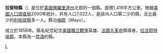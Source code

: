 {{Unreferenced|time=2019-02-01T15:03:50+00:00}}
{{Otheruses|拉法葉縣|subject=美國佛羅里達州的一個縣|other=同名的縣}}
{{noteTA
|1=zh-hans:拉斐特; zh-hant:拉法葉;
}}
{{Infobox U.S. County|
 county  = 拉法葉縣|
 state = 佛羅里達州 |
 en county  = Lafayette County|
 en state = Florida |
 map = Lafayette County Florida.png |
 founded = 1853年12月23日|
 seat = [[梅奧_(佛羅里達州)|梅奧]] | 
 area_total_sq_mi =548 |
 area_water_sq_mi =5 |
 area percentage = 0.93% |
 census yr = 2000|
 pop = 7022 |
 density_km2 =5|
 web = www.mylafayettecounty.com|
|}}
'''拉斐特縣'''（{{lang-en|Lafayette County}}）是位於[[美國|美國]][[佛羅里達州|佛羅里達州]]北部的一個縣。面積1,419平方公里。根據[[美國人口調查局|美國人口調查局]]2000年統計，共有人口7,022人，是該州人口第二少的縣，且比最少的[[自由縣_(佛羅里達州)|利柏提縣]]多一人。縣治[[梅奧_(佛羅里達州)|梅歐]]（Mayo）。

成立於1856年。縣名紀念紀念[[美國獨立戰爭|美國獨立戰爭]]英雄、[[法國大革命|法國大革命]]領導者，[[拉法耶特侯爵|拉法耶特侯爵]]。本縣為一[[禁酒|禁酒]]的縣。

{{拉法葉縣 (佛羅里達州)}}
{{Florida}}
{{Florida-stub}}

[[Category:佛羅里達州行政區劃|L]]